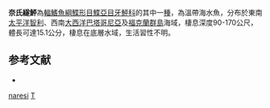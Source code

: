 {{Speciesbox
| taxon = Thysanopsetta naresi
| binomial_authority = [[Günther|Günther]], 1880
| status = NE
| status_system = IUCN3.1
}}

'''奈氏繸鮃'''為[[輻鰭魚綱|輻鰭魚綱]][[鰈形目|鰈形目]][[鰈亞目|鰈亞目]][[牙鮃科|牙鮃科]]的其中一[[種|種]]，為溫帶海水魚，分布於東南[[太平洋|太平洋]][[智利|智利]]、西南[[大西洋|大西洋]][[巴塔哥尼亞|巴塔哥尼亞]]及[[福克蘭群島|福克蘭群島]]海域，棲息深度90-170公尺，體長可達15.1公分，棲息在底層水域，生活習性不明。

==参考文献==
*{{FishBase_species|genus=Thysanopsetta|species=naresi|year=2014|month=3}}

{{魚類小作品}}
{{Taxonbar}}
[[Category:繸鮃屬|naresi]]
[[Category:1880年描述的魚類|T]]